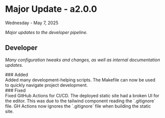 
<div className="flex justify-between items-baseline">
  <h1>Major Update - a2.0.0</h1>
  <div className="mx-8">Wednesday - May 7, 2025</div>
</div>

_Major updates to the developer pipeline._

## Developer

_Many configuration tweaks and changes, as well as internal documentation updates._

<div className="pl-4 m-2 border-none rounded-2xl border-b-gray-600">
### Added
<div className="flex items-start gap-2 my-1">
        <span className="shrink-0 self-start pt-[4]" style={{ width: 22, height: 22, display: 'inline-flex' }}>
          <Plus color="#7cae93" size={20} />
        </span>
        <span className="whitespace-pre-line">Added many development-helping scripts. The Makefile can now be used to quickly navigate project development.</span>
      </div>
</div>

<div className="pl-4 m-2 border-none rounded-2xl border-b-gray-600">
### Fixed
<div className="flex items-start gap-2 my-1">
        <span className="shrink-0 self-start pt-[4]" style={{ width: 22, height: 22, display: 'inline-flex' }}>
          <CheckCircle color="#f3dbba" size={20} />
        </span>
        <span className="whitespace-pre-line">Fixed GitHub Actions for CI/CD. The deployed static site had a broken UI for the editor. This was due to the tailwind component reading the `.gitignore` file. GH Actions now ignores the `.gitignore` file when building the static site.</span>
      </div>
</div>
